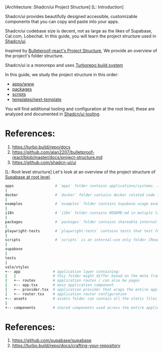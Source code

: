 [Architecture: Shadcn/ui Project Structure]
[L: Introduction]

Shadcn/ui provides beautifully designed accessible, customizable components that you can copy and paste into your apps.

Shadcn/ui codebase size is decent, not as large as the likes of Supabase, Cal.com, Lobechat. In this guide, you will learn the project structure 
used in [Shadcn/ui](https://github.com/shadcn-ui/ui).

Inspired by 
[Bulletproof-react's Project Structure](https://github.com/alan2207/bulletproof-react/blob/master/docs/project-structure.md), 
We provide an overview of the project's folder structure.

Shadcn/ui is a monorepo and uses [Turborepo build system](https://turbo.build/repo/docs)

In this guide, we study the project structure in this order:
- [apps/www](https://github.com/shadcn-ui/ui/tree/main/apps/www)
- [packages](https://github.com/shadcn-ui/ui/tree/main/packages)
- [scripts](https://github.com/shadcn-ui/ui/tree/main/scripts)
- [templates/next-template](https://github.com/shadcn-ui/ui/tree/main/templates/next-template)

You will find additional tooling and configuration at the root level, 
these are analyzed and documented in [Shadcn/ui tooling](link-to-tooling).

# References:
1. https://turbo.build/repo/docs
2. https://github.com/alan2207/bulletproof-react/blob/master/docs/project-structure.md
3. https://github.com/shadcn-ui/ui

[L: Root level structure]
Let's look at an overview of the project structure of [Supabase at root level](https://github.com/supabase/supabase).

```sh
apps                   # `apps` folder contains applications/systems. [Read more](link-to-guide)
|
docker                 # `docker` folder contains docker related code for self hosting purposes. [Read more](link-to-guide)
|
examples               # `examples` folder contains Supabase usage examples. [Read more](link-to-guide)
|
i18n                   # `i18n` folder contains README.md in mutiple languages. [Read more](link-to-guide)
|
packages               # `packages` folder contains shareable internal packages used across the monorepo. [Read more](link-to-guide) 
|
playwright-tests       # `playwright-tests` contains tests that test features commonly used in local studio [Read more](link-to-guide)
|
scripts                # `scripts` is an internal-use only folder [Read more](link-to-guide)
|
supabase
|
tests
|
vale/styles
+-- app               # application layer containing:
|   |                 # this folder might differ based on the meta framework used
|   +-- routes        # application routes / can also be pages
|   +-- app.tsx       # main application component
|   +-- provider.tsx  # application provider that wraps the entire application with different global providers - this might also differ based on meta framework used
|   +-- router.tsx    # application router configuration
+-- assets            # assets folder can contain all the static files such as images, fonts, etc.
|
+-- components        # shared components used across the entire application
```

# References:
1. https://github.com/supabase/supabase
2. https://turbo.build/repo/docs/crafting-your-repository